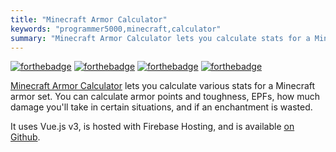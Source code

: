 ```yaml
---
title: "Minecraft Armor Calculator"
keywords: "programmer5000,minecraft,calculator"
summary: "Minecraft Armor Calculator lets you calculate stats for a Minecraft armor set"
---
```


[![forthebadge](https://forthebadge.com/images/badges/uses-html.svg)](https://forthebadge.com) [![forthebadge](https://forthebadge.com/images/badges/uses-css.svg)](https://forthebadge.com) [![forthebadge](https://forthebadge.com/images/badges/uses-js.svg)](https://forthebadge.com) [![forthebadge](https://forthebadge.com/images/badges/made-with-vue.svg)](https://forthebadge.com)  


[Minecraft Armor Calculator](https://armorcalc.tk/) lets you calculate various stats for a Minecraft armor set. You can calculate armor points and toughness, EPFs, how much damage you'll take in certain situations, and if an enchantment is wasted.

It uses Vue.js v3, is hosted with Firebase Hosting, and is available [on Github](https://github.com/realprogrammer5000/minecraft-armor-calculator). 
